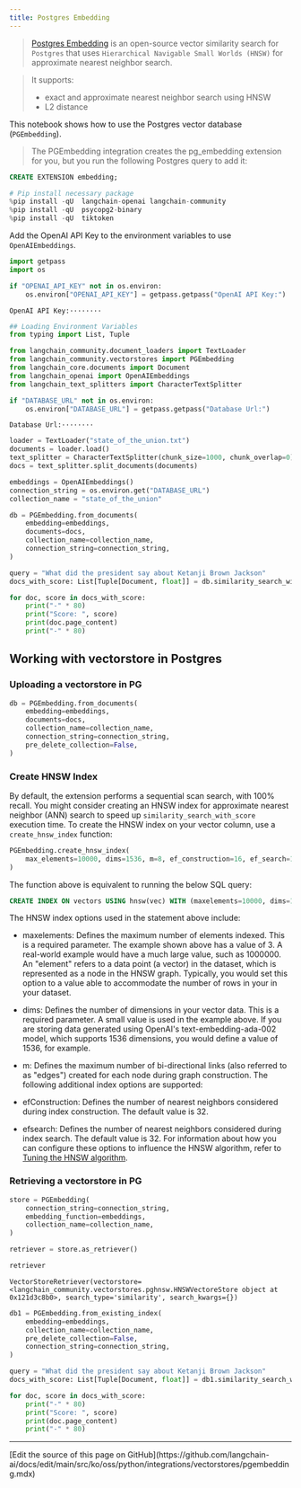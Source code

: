 ```yaml
---
title: Postgres Embedding
---
```


> [Postgres Embedding](https://github.com/neondatabase/pg_embedding) is an open-source vector similarity search for `Postgres` that uses  `Hierarchical Navigable Small Worlds (HNSW)` for approximate nearest neighbor search.

>It supports:
>
>- exact and approximate nearest neighbor search using HNSW
>- L2 distance

This notebook shows how to use the Postgres vector database (`PGEmbedding`).

> The PGEmbedding integration creates the pg_embedding extension for you, but you run the following Postgres query to add it:

```sql
CREATE EXTENSION embedding;
```

```python
# Pip install necessary package
%pip install -qU  langchain-openai langchain-community
%pip install -qU  psycopg2-binary
%pip install -qU  tiktoken
```

Add the OpenAI API Key to the environment variables to use `OpenAIEmbeddings`.

```python
import getpass
import os

if "OPENAI_API_KEY" not in os.environ:
    os.environ["OPENAI_API_KEY"] = getpass.getpass("OpenAI API Key:")
```

```output
OpenAI API Key:········
```

```python
## Loading Environment Variables
from typing import List, Tuple
```

```python
from langchain_community.document_loaders import TextLoader
from langchain_community.vectorstores import PGEmbedding
from langchain_core.documents import Document
from langchain_openai import OpenAIEmbeddings
from langchain_text_splitters import CharacterTextSplitter
```

```python
if "DATABASE_URL" not in os.environ:
    os.environ["DATABASE_URL"] = getpass.getpass("Database Url:")
```

```output
Database Url:········
```

```python
loader = TextLoader("state_of_the_union.txt")
documents = loader.load()
text_splitter = CharacterTextSplitter(chunk_size=1000, chunk_overlap=0)
docs = text_splitter.split_documents(documents)

embeddings = OpenAIEmbeddings()
connection_string = os.environ.get("DATABASE_URL")
collection_name = "state_of_the_union"
```

```python
db = PGEmbedding.from_documents(
    embedding=embeddings,
    documents=docs,
    collection_name=collection_name,
    connection_string=connection_string,
)

query = "What did the president say about Ketanji Brown Jackson"
docs_with_score: List[Tuple[Document, float]] = db.similarity_search_with_score(query)
```

```python
for doc, score in docs_with_score:
    print("-" * 80)
    print("Score: ", score)
    print(doc.page_content)
    print("-" * 80)
```

## Working with vectorstore in Postgres

### Uploading a vectorstore in PG

```python
db = PGEmbedding.from_documents(
    embedding=embeddings,
    documents=docs,
    collection_name=collection_name,
    connection_string=connection_string,
    pre_delete_collection=False,
)
```

### Create HNSW Index

By default, the extension performs a sequential scan search, with 100% recall. You might consider creating an HNSW index for approximate nearest neighbor (ANN) search to speed up `similarity_search_with_score` execution time. To create the HNSW index on your vector column, use a `create_hnsw_index` function:

```python
PGEmbedding.create_hnsw_index(
    max_elements=10000, dims=1536, m=8, ef_construction=16, ef_search=16
)
```

The function above is equivalent to running the below SQL query:

```sql
CREATE INDEX ON vectors USING hnsw(vec) WITH (maxelements=10000, dims=1536, m=3, efconstruction=16, efsearch=16);
```

The HNSW index options used in the statement above include:

- maxelements: Defines the maximum number of elements indexed. This is a required parameter. The example shown above has a value of 3. A real-world example would have a much large value, such as 1000000. An "element" refers to a data point (a vector) in the dataset, which is represented as a node in the HNSW graph. Typically, you would set this option to a value able to accommodate the number of rows in your in your dataset.
- dims: Defines the number of dimensions in your vector data. This is a required parameter. A small value is used in the example above. If you are storing data generated using OpenAI's text-embedding-ada-002 model, which supports 1536 dimensions, you would define a value of 1536, for example.
- m: Defines the maximum number of bi-directional links (also referred to as "edges") created for each node during graph construction.
The following additional index options are supported:

- efConstruction: Defines the number of nearest neighbors considered during index construction. The default value is 32.
- efsearch: Defines the number of nearest neighbors considered during index search. The default value is 32.
For information about how you can configure these options to influence the HNSW algorithm, refer to [Tuning the HNSW algorithm](https://neon.tech/docs/extensions/pg_embedding#tuning-the-hnsw-algorithm).

### Retrieving a vectorstore in PG

```python
store = PGEmbedding(
    connection_string=connection_string,
    embedding_function=embeddings,
    collection_name=collection_name,
)

retriever = store.as_retriever()
```

```python
retriever
```

```output
VectorStoreRetriever(vectorstore=<langchain_community.vectorstores.pghnsw.HNSWVectoreStore object at 0x121d3c8b0>, search_type='similarity', search_kwargs={})
```

```python
db1 = PGEmbedding.from_existing_index(
    embedding=embeddings,
    collection_name=collection_name,
    pre_delete_collection=False,
    connection_string=connection_string,
)

query = "What did the president say about Ketanji Brown Jackson"
docs_with_score: List[Tuple[Document, float]] = db1.similarity_search_with_score(query)
```

```python
for doc, score in docs_with_score:
    print("-" * 80)
    print("Score: ", score)
    print(doc.page_content)
    print("-" * 80)
```

---

<Callout icon="pen-to-square" iconType="regular">
  [Edit the source of this page on GitHub](https://github.com/langchain-ai/docs/edit/main/src/ko/oss/python/integrations/vectorstores/pgembedding.mdx)
</Callout>
